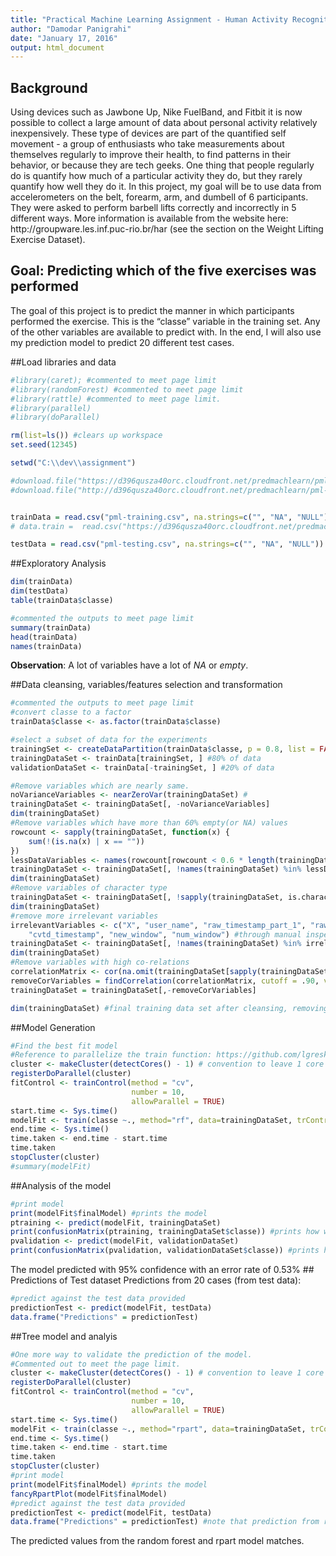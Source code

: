 ```yaml
---
title: "Practical Machine Learning Assignment - Human Activity Recognition"
author: "Damodar Panigrahi"
date: "January 17, 2016"
output: html_document
---
```

## Background
Using devices such as Jawbone Up, Nike FuelBand, and Fitbit it is now possible to collect a large amount of data about personal activity relatively inexpensively. These type of devices are part of the quantified self movement - a group of enthusiasts who take measurements about themselves regularly to improve their health, to find patterns in their behavior, or because they are tech geeks. One thing that people regularly do is quantify how much of a particular activity they do, but they rarely quantify how well they do it. In this project, my goal will be to use data from accelerometers on the belt, forearm, arm, and dumbell of 6 participants. They were asked to perform barbell lifts correctly and incorrectly in 5 different ways. More information is available from the website here: http://groupware.les.inf.puc-rio.br/har (see the section on the Weight Lifting Exercise Dataset). 

## Goal: Predicting which of the five exercises was performed
The goal of this project is to predict the manner in which participants performed the exercise. This is the "classe" variable in the training set. Any of the other variables are available to predict with. In the end, I will also use my prediction model to predict 20 different test cases. 

##Load libraries and data
```r
#library(caret); #commented to meet page limit
#library(randomForest) #commented to meet page limit
#library(rattle) #commented to meet page limit. 
#library(parallel)
#library(doParallel)

rm(list=ls()) #clears up workspace
set.seed(12345)

setwd("C:\\dev\\assignment")

#download.file("https://d396qusza40orc.cloudfront.net/predmachlearn/pml-training.csv", destfile = "./pml-training.csv")
#download.file("http://d396qusza40orc.cloudfront.net/predmachlearn/pml-testing.csv", destfile = "./pml-testing.csv")


trainData = read.csv("pml-training.csv", na.strings=c("", "NA", "NULL"))
# data.train =  read.csv("https://d396qusza40orc.cloudfront.net/predmachlearn/pml-training.csv", na.strings=c("", "NA", "NULL")) #alternative

testData = read.csv("pml-testing.csv", na.strings=c("", "NA", "NULL"))
```

##Exploratory Analysis
```r
dim(trainData) 
dim(testData)
table(trainData$classe)
```
```r
#commented the outputs to meet page limit
summary(trainData)
head(trainData)
names(trainData)
```
**Observation**: A lot of variables have a lot of _NA_ or _empty_.

##Data cleansing, variables/features selection and transformation
```r
#commented the outputs to meet page limit
#convert classe to a factor
trainData$classe <- as.factor(trainData$classe)

#select a subset of data for the experiments
trainingSet <- createDataPartition(trainData$classe, p = 0.8, list = FALSE)
trainingDataSet <- trainData[trainingSet, ] #80% of data
validationDataSet <- trainData[-trainingSet, ] #20% of data

#Remove variables which are nearly same.
noVarianceVariables <- nearZeroVar(trainingDataSet) #
trainingDataSet <- trainingDataSet[, -noVarianceVariables]
dim(trainingDataSet)
#Remove variables which have more than 60% empty(or NA) values
rowcount <- sapply(trainingDataSet, function(x) {
    sum(!(is.na(x) | x == ""))
})
lessDataVariables <- names(rowcount[rowcount < 0.6 * length(trainingDataSet$classe)])
trainingDataSet <- trainingDataSet[, !names(trainingDataSet) %in% lessDataVariables]
dim(trainingDataSet)
#Remove variables of character type
trainingDataSet <- trainingDataSet[, !sapply(trainingDataSet, is.character)] 
dim(trainingDataSet)
#remove more irrelevant variables
irrelevantVariables <- c("X", "user_name", "raw_timestamp_part_1", "raw_timestamp_part_2", 
    "cvtd_timestamp", "new_window", "num_window") #through manual inspection
trainingDataSet <- trainingDataSet[, !names(trainingDataSet) %in% irrelevantVariables]
dim(trainingDataSet)
#Remove variables with high co-relations
correlationMatrix <- cor(na.omit(trainingDataSet[sapply(trainingDataSet, is.numeric)]))
removeCorVariables = findCorrelation(correlationMatrix, cutoff = .90, verbose = TRUE)
trainingDataSet = trainingDataSet[,-removeCorVariables]
```
```r
dim(trainingDataSet) #final training data set after cleansing, removing nonpertinent variables, and transformation
```
##Model Generation
```r
#Find the best fit model
#Reference to parallelize the train function: https://github.com/lgreski/datasciencectacontent/blob/master/markdown/pml-randomForestPerformance.md
cluster <- makeCluster(detectCores() - 1) # convention to leave 1 core for OS
registerDoParallel(cluster)
fitControl <- trainControl(method = "cv",
                           number = 10,
                           allowParallel = TRUE)
start.time <- Sys.time()
modelFit <- train(classe ~., method="rf", data=trainingDataSet, trControl = fitControl) #is compute intensive and time consuming
end.time <- Sys.time()
time.taken <- end.time - start.time
time.taken
stopCluster(cluster)
#summary(modelFit)
```
##Analysis of the model
```r
#print model
print(modelFit$finalModel) #prints the model
ptraining <- predict(modelFit, trainingDataSet)
print(confusionMatrix(ptraining, trainingDataSet$classe)) #prints how well the model did with training dataset
pvalidation <- predict(modelFit, validationDataSet)
print(confusionMatrix(pvalidation, validationDataSet$classe)) #prints how well the model with the validation data
```
The model predicted with 95% confidence with an error rate of 0.53%
## Predictions of Test dataset
Predictions from 20 cases (from test data):
```r
#predict against the test data provided
predictionTest <- predict(modelFit, testData)
data.frame("Predictions" = predictionTest)
```

##Tree model and analyis
```r
#One more way to validate the prediction of the model.
#Commented out to meet the page limit.
cluster <- makeCluster(detectCores() - 1) # convention to leave 1 core for OS
registerDoParallel(cluster)
fitControl <- trainControl(method = "cv",
                           number = 10,
                           allowParallel = TRUE)
start.time <- Sys.time()
modelFit <- train(classe ~., method="rpart", data=trainingDataSet, trControl = fitControl) #is compute intensive and time consuming
end.time <- Sys.time()
time.taken <- end.time - start.time
time.taken
stopCluster(cluster)
#print model
print(modelFit$finalModel) #prints the model
fancyRpartPlot(modelFit$finalModel)
#predict against the test data provided
predictionTest <- predict(modelFit, testData)
data.frame("Predictions" = predictionTest) #note that prediction from rf and rpart are same.
```
The predicted values from the random forest and rpart model matches.